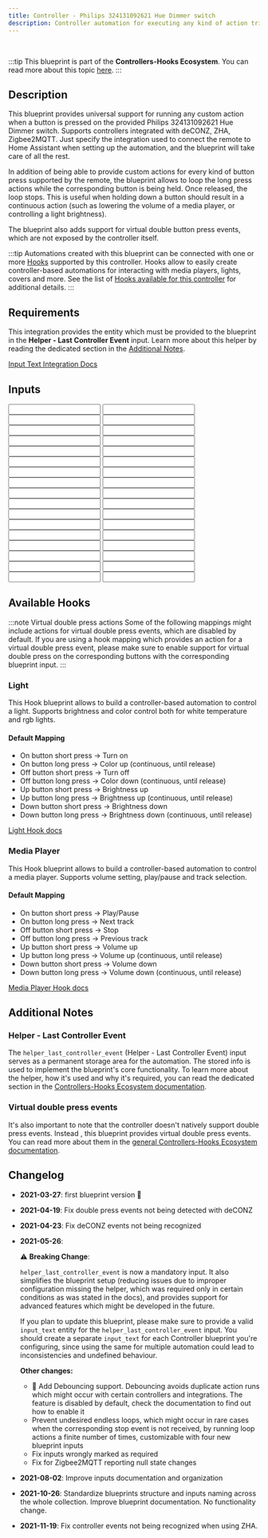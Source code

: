 ```yaml
---
title: Controller - Philips 324131092621 Hue Dimmer switch
description: Controller automation for executing any kind of action triggered by the provided Philips 324131092621 Hue Dimmer switch. Supports deCONZ, ZHA, Zigbee2MQTT.
---
```



<ImportCard id='philips_324131092621' category='controllers' />

<br />

:::tip
This blueprint is part of the **Controllers-Hooks Ecosystem**. You can read more about this topic [here](/docs/controllers-hooks-ecosystem).
:::

## Description

This blueprint provides universal support for running any custom action when a button is pressed on the provided Philips 324131092621 Hue Dimmer switch. Supports controllers integrated with deCONZ, ZHA, Zigbee2MQTT. Just specify the integration used to connect the remote to Home Assistant when setting up the automation, and the blueprint will take care of all the rest.

In addition of being able to provide custom actions for every kind of button press supported by the remote, the blueprint allows to loop the long press actions while the corresponding button is being held. Once released, the loop stops. This is useful when holding down a button should result in a continuous action (such as lowering the volume of a media player, or controlling a light brightness).

The blueprint also adds support for virtual double button press events, which are not exposed by the controller itself.

:::tip
Automations created with this blueprint can be connected with one or more [Hooks](/docs/blueprints/hooks) supported by this controller.
Hooks allow to easily create controller-based automations for interacting with media players, lights, covers and more. See the list of [Hooks available for this controller](/docs/blueprints/controllers/philips_324131092621#available-hooks) for additional details.
:::

## Requirements

<Requirement id='deconz'/>
<Requirement id='zha'/>
<Requirement id='zigbee2mqtt'/>
<Requirement name='Input Text Integration' required>

This integration provides the entity which must be provided to the blueprint in the **Helper - Last Controller Event** input. Learn more about this helper by reading the dedicated section in the [Additional Notes](#helper---last-controller-event).

[Input Text Integration Docs](https://www.home-assistant.io/integrations/input_text/)

</Requirement>

## Inputs

<Input
  name='Integration'
  description='Integration used for connecting the remote with Home Assistant. Select one of the available values.'
  selector='select'
  required
/>
<Input
  name='Controller Device'
  description='The controller device to use for the automation. Choose a value only if the remote is integrated with deCONZ, ZHA.'
  selector='device'
  required='deCONZ, ZHA'
/>
<Input
  name='Controller Entity'
  description='The action sensor of the controller to use for the automation. Choose a value only if the remote is integrated with Zigbee2MQTT.'
  selector='entity'
  required='Zigbee2MQTT'
/>
<Input
  name='Helper - Last Controller Event'
  description='Input Text used to store the last event fired by the controller. You will need to manually create a text input entity for this, please read the blueprint Additional Notes for more info.'
  selector='entity'
  required
/>
<Input
  name='On button short press'
  description='Action to run on short on button press.'
  selector='action'
/>
<Input
  name='On button long press'
  description='Action to run on long on button press.'
  selector='action'
/>
<Input
  name='On button release'
  description='Action to run on on button release after long press.'
  selector='action'
/>
<Input
  name='On button double press'
  description='Action to run on double on button press.'
  selector='action'
/>
<Input
  name='Off button short press'
  description='Action to run on short off button press.'
  selector='action'
/>
<Input
  name='Off button long press'
  description='Action to run on long off button press.'
  selector='action'
/>
<Input
  name='Off button release'
  description='Action to run on off button release after long press.'
  selector='action'
/>
<Input
  name='Off button double press'
  description='Action to run on double off button press.'
  selector='action'
/>
<Input
  name='Up button short press'
  description='Action to run on short up button press.'
  selector='action'
/>
<Input
  name='Up button long press'
  description='Action to run on long up button press.'
  selector='action'
/>
<Input
  name='Up button release'
  description='Action to run on up button release after long press.'
  selector='action'
/>
<Input
  name='Up button double press'
  description='Action to run on double up button press.'
  selector='action'
/>
<Input
  name='Down button short press'
  description='Action to run on short down button press.'
  selector='action'
/>
<Input
  name='Down button long press'
  description='Action to run on long down button press.'
  selector='action'
/>
<Input
  name='Down button release'
  description='Action to run on down button release after long press.'
  selector='action'
/>
<Input
  name='Down button double press'
  description='Action to run on double down button press.'
  selector='action'
/>
<Input
  name='On button long press - loop until release'
  description='Loop the on button action until the button is released.'
  selector='boolean'
/>
<Input
  name='On button long press - Maximum loop repeats'
  description='Maximum number of repeats for the custom action, when looping is enabled. Use it as a safety limit to prevent an endless loop in case the corresponding stop event is not received.'
  selector='number'
/>
<Input
  name='Off button long press - loop until release'
  description='Loop the off button action until the button is released.'
  selector='boolean'
/>
<Input
  name='Off button long press - Maximum loop repeats'
  description='Maximum number of repeats for the custom action, when looping is enabled. Use it as a safety limit to prevent an endless loop in case the corresponding stop event is not received.'
  selector='number'
/>
<Input
  name='Up button long press - loop until release'
  description='Loop the up button action until the button is released.'
  selector='boolean'
/>
<Input
  name='Up button long press - Maximum loop repeats'
  description='Maximum number of repeats for the custom action, when looping is enabled. Use it as a safety limit to prevent an endless loop in case the corresponding stop event is not received.'
  selector='number'
/>
<Input
  name='Down button long press - loop until release'
  description='Loop the down button action until the button is released.'
  selector='boolean'
/>
<Input
  name='Down button long press - Maximum loop repeats'
  description='Maximum number of repeats for the custom action, when looping is enabled. Use it as a safety limit to prevent an endless loop in case the corresponding stop event is not received.'
  selector='number'
/>
<Input
  name='Expose on button double press event'
  description='Choose whether or not to expose the virtual double press event for the on button. Turn this on if you are providing an action for the on button double press event.'
  selector='boolean'
/>
<Input
  name='Expose off button double press event'
  description='Choose whether or not to expose the virtual double press event for the off button. Turn this on if you are providing an action for the off button double press event.'
  selector='boolean'
/>
<Input
  name='Expose up button double press event'
  description='Choose whether or not to expose the virtual double press event for the up button. Turn this on if you are providing an action for the up button double press event.'
  selector='boolean'
/>
<Input
  name='Expose down button double press event'
  description='Choose whether or not to expose the virtual double press event for the down button. Turn this on if you are providing an action for the down button double press event.'
  selector='boolean'
/>
<Input
  name='Helper - Double Press delay'
  description='Max delay between the first and the second button press for the double press event. Provide a value only if you are using a double press action. Increase this value if you notice that the double press action is not triggered properly.'
  selector='number'
/>
<Input
  name='Helper - Debounce delay'
  description='Delay used for debouncing RAW controller events, by default set to 0. A value of 0 disables the debouncing feature. Increase this value if you notice custom actions or linked Hooks running multiple times when interacting with the device. When the controller needs to be debounced, usually a value of 100 is enough to remove all duplicate events.'
  selector='number'
/>

## Available Hooks

:::note Virtual double press actions
Some of the following mappings might include actions for virtual double press events, which are disabled by default.
If you are using a hook mapping which provides an action for a virtual double press event, please make sure to enable support for virtual double press on the corresponding buttons with the corresponding blueprint input.
:::

### Light

This Hook blueprint allows to build a controller-based automation to control a light. Supports brightness and color control both for white temperature and rgb lights.

#### Default Mapping

- On button short press -> Turn on
- On button long press -> Color up (continuous, until release)
- Off button short press -> Turn off
- Off button long press -> Color down (continuous, until release)
- Up button short press -> Brightness up
- Up button long press -> Brightness up (continuous, until release)
- Down button short press -> Brightness down
- Down button long press -> Brightness down (continuous, until release)

[Light Hook docs](/docs/blueprints/hooks/light)

### Media Player

This Hook blueprint allows to build a controller-based automation to control a media player. Supports volume setting, play/pause and track selection.

#### Default Mapping

- On button short press -> Play/Pause
- On button long press -> Next track
- Off button short press -> Stop
- Off button long press -> Previous track
- Up button short press -> Volume up
- Up button long press -> Volume up (continuous, until release)
- Down button short press -> Volume down
- Down button long press -> Volume down (continuous, until release)

[Media Player Hook docs](/docs/blueprints/hooks/media_player)

## Additional Notes

### Helper - Last Controller Event

The `helper_last_controller_event` (Helper - Last Controller Event) input serves as a permanent storage area for the automation. The stored info is used to implement the blueprint's core functionality. To learn more about the helper, how it's used and why it's required, you can read the dedicated section in the [Controllers-Hooks Ecosystem documentation](/docs/controllers-hooks-ecosystem#helper---last-controller-event-input).

### Virtual double press events

It's also important to note that the controller doesn't natively support double press events. Instead , this blueprint provides virtual double press events. You can read more about them in the [general Controllers-Hooks Ecosystem documentation](/docs/controllers-hooks-ecosystem#virtual-events).

## Changelog

- **2021-03-27**: first blueprint version :tada:
- **2021-04-19**: Fix double press events not being detected with deCONZ
- **2021-04-23**: Fix deCONZ events not being recognized
- **2021-05-26**:

  :warning: **Breaking Change**:

  `helper_last_controller_event` is now a mandatory input. It also simplifies the blueprint setup (reducing issues due to improper configuration missing the helper, which was required only in certain conditions as was stated in the docs), and provides support for advanced features which might be developed in the future.

  If you plan to update this blueprint, please make sure to provide a valid `input_text` entity for the `helper_last_controller_event` input. You should create a separate `input_text` for each Controller blueprint you're configuring, since using the same for multiple automation could lead to inconsistencies and undefined behaviour.

  **Other changes:**

  - :tada: Add Debouncing support. Debouncing avoids duplicate action runs which might occur with certain controllers and integrations. The feature is disabled by default, check the documentation to find out how to enable it
  - Prevent undesired endless loops, which might occur in rare cases when the corresponding stop event is not received, by running loop actions a finite number of times, customizable with four new blueprint inputs
  - Fix inputs wrongly marked as required
  - Fix for Zigbee2MQTT reporting null state changes

- **2021-08-02**: Improve inputs documentation and organization
- **2021-10-26**: Standardize blueprints structure and inputs naming across the whole collection. Improve blueprint documentation. No functionality change.
- **2021-11-19**: Fix controller events not being recognized when using ZHA.

